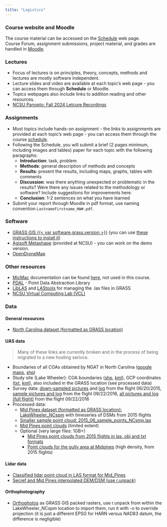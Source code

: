 ```yaml
---
title: "Logistics"
---
```


### Course website and Moodle

The course material can be accessed on the [Schedule](schedule.qmd) web page.  
Course Forum, assignment submissions, project material, and grades are handled in [Moodle]({{< var course_params.moodle_link >}}).

### Lectures

- Focus of lectures is on principles, theory, concepts, methods and lectures are mostly software independent.
- Lecture slides and video are available at each topic's web page - you can access them through **Schedule** or Moodle.
- Topics webpages also include links to addition reading and other resources.
- [NCSU Panopto: Fall 2024 Letcure Recordings]({{< var course_params.panopto_link >}})

### Assignments

- Most topics include hands-on assignment - the links to assignments are provided at each topic's web page - you can access them through the course [schedule](schedule.qmd).
- Following the Schedule, you will submit a brief (2 pages minimum, including images and tables) paper for each topic with the following paragraphs:
  - **Introduction**: task, problem
  - **Methods**: general description of methods and concepts
  - **Results**: present the results, including maps, graphs, tables with comments
  - **Discussion**: was there anything unexpected or problematic in the results? Were there any issues related to the methodology or software? Include suggestions for improvements here.
  - **Conclusion**: 1-2 sentences on what you have learned
- Submit your report through Moodle in pdf format, use naming convention `LastnameFirstname_HW#.pdf`.

### Software

- [GRASS GIS {{< var software.grass.version >}}]({{< var software.grass.website >}}) (you can use [these instructions to install it](https://ncsu-geoforall-lab.github.io/geospatial-modeling-course/logistics.html#software))
- [Agisoft Metashape]({{< var software.agisoft.website >}}) (provided at NCSU) - you can work on the demo version.
- [OpenDroneMap](http://opendronemap.org/)

### Other resources

- [MicMac](https://github.com/micmacIGN/micmac) documentation can be found [here](https://github.com/micmacIGN/Documentation/blob/master/DocMicMac.pdf), not used in this course.
- [PDAL](https://pdal.io/en/2.7.2/) - Point Data Abstraction Library
- [LibLAS](https://liblas.org/) and [LAStools](https://lastools.github.io/) for managing the .las files in GRASS
- [NCSU Virtual Computing Lab (VCL)](https://vcl.ncsu.edu/scheduling/)

### Data

#### General resources

- [North Carolina dataset (formatted as GRASS location)](https://grass.osgeo.org/sampledata/north_carolina/nc_spm_08_grass7.zip) 

#### UAS data

> Many of these links are currently broken and in the process of being migrated to a new hosting serivce.

- Boundaries of all COAs obtained by NGAT in North Carolina ([google maps](https://www.google.com/maps/d/edit?mid=zi8EsFDQAyqo.kr7lL7Germeo), [shp](https://drive.google.com/open?id=0B1AfQGDB8tPXa3lLYmg5VU9FdEU))
- Study site (Lake Wheeler): COA boundaries ([shp](https://drive.google.com/open?id=0B1AfQGDB8tPXa3lLYmg5VU9FdEU), [kml](https://drive.google.com/open?id=0B1AfQGDB8tPXOFdwR3VoTUloX0k)), GCP coordinates ([txt](https://drive.google.com/open?id=0B1AfQGDB8tPXN2FHTzlicWRENUU), [kml](https://drive.google.com/open?id=0B1AfQGDB8tPXb2c1bTF4QXhfT1k)), also included in the GRASS location (see processed data)
- Survey data: [down-sampled pictures](https://drive.google.com/a/ncsu.edu/file/d/1xYhNBBDVPP4UG2aiSjcZ_tTOm4gnQcMz/view?usp=sharing) and [log](https://drive.google.com/open?id=0B1AfQGDB8tPXTWdfdGJWZ0pkOWc) from the flight 06/20/2015, [sample pictures and log](https://drive.google.com/open?id=0B1AfQGDB8tPXYlVyM2x5YTNqTjg) from the flight 09/22/2016, [all pictures and log (full flight)](https://drive.google.com/drive/folders/0B1AfQGDB8tPXOXBRSHlJUmZZQmM?resourcekey=0-CSu2NTf4BxeHPfF7Q0ljww&usp) from the flight 09/22/2016
- Processed data:
  - [Mid Pines dataset (formatted as GRASS location): LakeWheeler_NCspm](https://drive.google.com/open?id=0B1AfQGDB8tPXNXVpOEdyejlpbEE) with timeseries of DSMs from 2015 flights
  - [Smaller sample point cloud: 2015_06_sample_points_NCsmp.las](https://drive.google.com/open?id=0B1AfQGDB8tPXaUZGU0FPSW5DNWM)
  - [Mid Pines point clouds](https://drive.google.com/open?id=0B1AfQGDB8tPXUlc5N2pNQlR1T0E) (limited extent)
  - Optional (very large files: 1GB+)
    - [Mid Pines point clouds from 2015 flights in las, obj and txt formats](https://drive.google.com/open?id=0B1AfQGDB8tPXfk1IZlhLZ2FhNksyQ1VfX1o3YVFpZ19MOVRTWE9PNnpySXNtRTdJN2pFNlU)
    - [Point clouds for the gully area at Midpines](https://drive.google.com/open?id=0B1AfQGDB8tPXSDdSZGpJSktXM3c) (high density, from 2015 flights)

#### Lidar data

- [Classified lidar point cloud in LAS format for Mid_Pines](http://fatra.cnr.ncsu.edu/uav-lidar-analytics-course/mid_pines_spm_2013.las)
- [Secref and Mid Pines interpolated DEM/DSM (use r.unpack)](http://fatra.cnr.ncsu.edu/uav-lidar-analytics-course/secref_mid_pines_spm_elev.zip)

#### Orthophotography

- [Orthophotos](https://drive.google.com/drive/folders/0B1AfQGDB8tPXd05tSTVLZUZBd00) as GRASS GIS packed rasters, use r.unpack from within the LakeWheeler_NCspm location to import them, run it with -o to override projection (it is just a different EPSG for HARN versus NAD83 datum, the difference is negligible)
